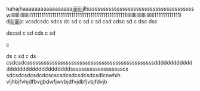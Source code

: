 {{wikipedia}}
hahajhaaaaaaaaaaaaaaaaajjjjjjjjjllssssssssssssssssssssssssssssssssssssssswllllllllllllllll111111111111111111111111111111111111111111111llllllllllllllllllllll111111111111l djjjjjjjjjc  vcsdcsdc
sdcs
dc
sd
c
sd
c
sd
csd
cdsc
sd
c
dsc
dsc

dscsd
c
sd
cds
c
sd

c

ds
c
sd
c
ds
csdcsdcssssssssssssssssssssssssssssssssssssssssssssssddddddddddddddddddddddddddddddddssssssssssssssssssscx
sdcsdcsdcsdcdcscscsdcsdcsdcsdcsdlcnwhih vljhbjfvhjdfbvgbdwfjwvbjdfvjdbfjvbjfdvjb